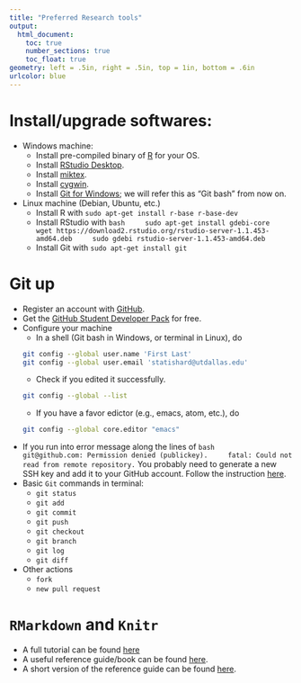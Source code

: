 ```yaml
---
title: "Preferred Research tools"
output:
  html_document:
    toc: true
    number_sections: true
    toc_float: true
geometry: left = .5in, right = .5in, top = 1in, bottom = .6in
urlcolor: blue
---
```


# Install/upgrade softwares:
* Windows machine:
    + Install pre-compiled binary of [R](https://cloud.r-project.org) for your OS.
    + Install [RStudio Desktop](https://www.rstudio.com/products/rstudio/download/preview/).
    + Install [miktex](https://miktex.org/download).
    + Install [cygwin](https://www.cygwin.com).
    + Install [Git for Windows](https://gitforwindows.org); we will refer this as "Git bash" from now on.
* Linux machine (Debian, Ubuntu, etc.)
    + Install R with `sudo apt-get install r-base r-base-dev`
    + Install RStudio with
    ```bash
      sudo apt-get install gdebi-core
      wget https://download2.rstudio.org/rstudio-server-1.1.453-amd64.deb
      sudo gdebi rstudio-server-1.1.453-amd64.deb
      ```
    + Install Git with `sudo apt-get install git`

# Git up
* Register an account with [GitHub](https://github.com).
* Get the [GitHub Student Developer Pack](https://education.github.com/pack) for free.
* Configure your machine
    + In a shell (Git bash in Windows, or terminal in Linux), do
    ```bash
    git config --global user.name 'First Last'
    git config --global user.email 'statishard@utdallas.edu'
    ```
    + Check if you edited it successfully.
    ```bash
    git config --global --list
    ```
    + If you have a favor edictor (e.g., emacs, atom, etc.), do
    ```bash
    git config --global core.editor "emacs"
    ```
* If you run into error message along the lines of
    ```bash
    git@github.com: Permission denied (publickey).
    fatal: Could not read from remote repository.
    ```
You probably need to generate a new SSH key and add it to your GitHub account.
Follow the instruction [here](https://help.github.com/articles/generating-a-new-ssh-key-and-adding-it-to-the-ssh-agent/).
* Basic `Git` commands in terminal:
    - `git status`
    - `git add`
    - `git commit`
    - `git push`
    - `git checkout`
    - `git branch`
    - `git log`
    - `git diff`
* Other actions
    - `fork`
    - `new pull request`

# `RMarkdown` and `Knitr`
- A full tutorial can be found [here](https://rmarkdown.rstudio.com/lesson-1)
- A useful reference guide/book can be found [here](https://bookdown.org/yihui/rmarkdown/).
- A short version of the reference guide can be found [here](https://rmarkdown.rstudio.com/lesson-15).
